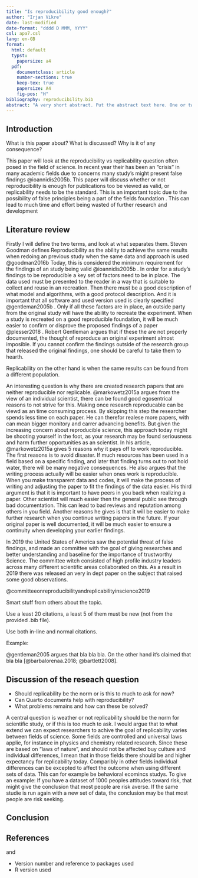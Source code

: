 ```yaml
---
title: "Is reproducibility good enough?"
author: "Irjan Vikre"
date: last-modified
date-format: "dddd D MMM, YYYY"
csl: apa7.csl
lang: en-GB
format:
  html: default
  typst:
    papersize: a4
  pdf:
    documentclass: article
    number-sections: true
    keep-tex: true
    papersize: A4
    fig-pos: "H"
bibliography: reproducibility.bib
abstract: "A very short abstract. Put the abstract text here. One or two paragraphs summarising what follows below."
---
```


## Introduction

What is this paper about?
What is discussed?
Why is it of any consequence?

This paper will look at the reproducibility vs replicability question often posed in the field of science.
In recent year their has been an "crisis" in many academic fields due to concerns many study's might present false findings @ioannidis2005b.
This paper will discuss whether or not reproducibility is enough for publications too be viewed as valid, or replicability needs to be the standard.
This is an important topic due to the possibility of false principles being a part of the fields foundation .
This can lead to much time and effort being wasted of further research and development

## Literature review

Firstly I will define the two terms, and look at what separates them.
Steven Goodman defines Reproducibility as the ability to achieve the same results when redoing an previous study when the same data and approach is used @goodman2016b Today, this is considered the minimum requirement for the findings of an study being valid @ioannidis2005b .
In order for a study's findings to be reproducible a key set of factors need to be in place.
The data used must be presented to the reader in a way that is suitable to collect and reuse in an recreation.
Then there must be a good description of what model and algorithms, with a good protocol description.
And it is important that all software and used version used is clearly specified @gentleman2005b .
Only if all these factors are in place, an outside party from the original study will have the ability to recreate the experiment.
When a study is recreated on a good reproducible foundation, it will be much easier to confirm or disprove the proposed findings of a paper @plesser2018 .
Robert Gentleman argues that if these the are not properly documented, the thought of reproduce an original experiment almost imposible.
If you cannot confirm the findings outside of the research group that released the original findings, one should be careful to take them to hearth.

Replicability on the other hand is when the same results can be found from a different population.

An interesting question is why there are created research papers that are neither reproducible nor replicable.
@markowetz2015a argues from the view of an individual scientist, there can be found good egosentrical reasons to not strive for this.
Making once research reproducable can be viewd as an time consuming process.
By skipping this step the researcher spends less time on each paper.
He can therefor realese more papers, with can mean bigger monitory and carrer advancing benefits.
But given the increasing concern about reproducible science, this approach today might be shooting yourself in the foot, as your research may be found seriousness and harm further opportunities as an scientist.
In his article, @markowetz2015a gives 5 reasons why it pays off to work reproducible.
The first reasons is to avoid disaster.
If much resources has been used in a field based on a specific finding, and later that finding turns out to not hold water, there will be many negative consequences.
He also argues that the writing process actually will be easier when ones work is reproducible.
When you make transparent data and codes, it will make the process of writing and adjusting the paper to fit the findings of the data easier.
His third argument is that it is important to have peers in you back when realizing a paper.
Other scientist will much easier then the general public see through bad documentation.
This can lead to bad reviews and reputation among others in you field.
Another reasons he gives is that it will be easier to make further research when you continue writing papers in the future.
If your original paper is well documented, it will be much easier to ensure a continuity when developing your earlier findings.

In 2019 the United States of America saw the potential threat of false findings, and made an committee with the goal of giving researches and better understanding and baseline for the importance of trustworthy Science.
The committee witch consisted of high profile industry leaders across many different scientific areas collaborated on this.
As a result in 2019 there was released an very in dept paper on the subject that raised some good observations.

@committeeonreproducibilityandreplicabilityinscience2019

Smart stuff from others about the topic.

Use a least 20 citations, a least 5 of them must be new (not from the provided .bib file).

Use both in-line and normal citations.

Example:

@gentleman2005 argues that bla bla bla.
On the other hand it's claimed that bla bla [@barbalorenaa.2018; @bartlett2008].

## Discussion of the reseach question

-   Should replicability be the norm or is this to much to ask for now?
-   Can Quarto documents help with reproducibility?
-   What problems remains and how can these be solved?

A central question is weather or not replicability should be the norm for scientific study, or if this is too much to ask.
I would argue that to what extend we can expect researchers to achive the goal of replicability varies between fields of science.
Some fields are controlled and universal laws applie, for instance in physics and chemistry related research.
Since these are based on "laws of nature", and should not be affected buy culture and individual differences, I mean that in those fields there should be and higher expectancy for replicability today.
Comparibly in other fields individual differences can be excepted to affect the outcome when using different sets of data.
This can for example be behavioral ecomincs studys.
To give an example: If you have a dataset of 1000 peoples attitudes toward risk, that might give the conclusion that most people are risk averse.
If the same studie is run again with a new set of data, the conclusion may be that most people are risk seeking.

## Conclusion

## References

and

-   Version number and reference to packages used
-   R version used
